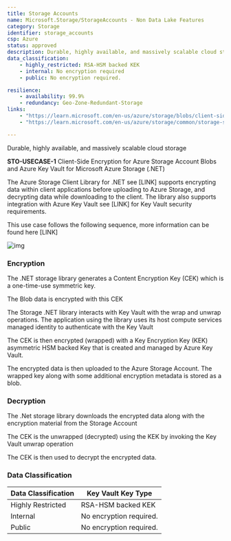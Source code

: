 ```yaml
---
title: Storage Accounts
name: Microsoft.Storage/StorageAccounts - Non Data Lake Features
category: Storage
identifier: storage_accounts
csp: Azure
status: approved
description: Durable, highly available, and massively scalable cloud storage
data_classification:
    - highly_restricted: RSA-HSM backed KEK
    - internal: No encryption required
    - public: No encryption required.

resilience:
    - availability: 99.9%
    - redundancy: Geo-Zone-Redundant-Storage
links: 
    - "https://learn.microsoft.com/en-us/azure/storage/blobs/client-side-encryption?tabs=dotnet"
    - "https://learn.microsoft.com/en-us/azure/storage/common/storage-service-encryption"

---
```


Durable, highly available, and massively scalable cloud storage

**STO-USECASE-1** Client-Side Encryption for Azure Storage Account Blobs and Azure Key Vault for Microsoft Azure Storage (.NET)

The Azure Storage Client Library for .NET see [LINK] supports encrypting data within client applications before uploading to Azure Storage, and decrypting data while downloading to the client. The library also supports integration with Azure Key Vault see [LINK] for Key Vault security requirements.

This use case follows the following sequence, more information can be found here [LINK]

![img](./image001.png)


### Encryption 

The  .NET storage library generates a Content Encryption Key (CEK) which is a one-time-use symmetric key.
	
The Blob data is encrypted with this CEK
	
The Storage .NET library interacts with Key Vault with the wrap and unwrap operations. The application using the library uses its host compute services managed identity to authenticate with the Key Vault
	
The CEK is then encrypted (wrapped) with a Key Encryption Key (KEK) asymmetric HSM backed Key that is created and managed by Azure Key Vault.
	
The encrypted data is then uploaded to the Azure Storage Account. The wrapped key along with some additional encryption metadata is stored as a blob.


### Decryption 

The .Net storage library downloads the encrypted data along with the encryption material from the Storage Account
	
The CEK is the unwrapped (decrypted) using the KEK by invoking the Key Vault unwrap operation
	
The CEK is then used to decrypt the encrypted data. 



### Data Classification

| Data Classification | Key Vault Key Type |
| --- | --- |
| Highly Restricted | RSA-HSM backed KEK |
| Internal | No encryption required. |
| Public | No encryption required. |



 
